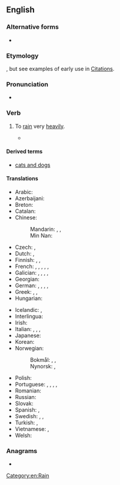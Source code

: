 ==English==

===Alternative forms===
* {{alter|en|rain dogs and cats||rare}}

===Etymology===
{{unk|en}}, but see examples of early use in [[:Citations:rain cats and dogs#Etymology|Citations]].

===Pronunciation===
* {{audio|en|En-au-rain cats and dogs.ogg|Audio (AU)}}

===Verb===
{{en-verb|head=[[rain]] [[cats and dogs]]|*}}

# {{lb|en|idiomatic|impersonal}} To [[rain]] very [[heavily]].
#: {{syn|en|bucket|bucket down|chuck it down|come down cats and dogs|rain buckets|rain pitchforks|pelt|piss down|q8=vulgar|piss it down|q9=vulgar|pour|pour cats and dogs|storm cats and dogs|stream|teem|}}
#* {{seeCites|en}}

====Derived terms====
* [[cats and dogs]]

====Translations====
{{trans-top|to rain very heavily}}
* Arabic: {{t|ar|أَمْطَرَ بِغَزَارَة|tr=ʾamṭara bi-ḡazāra}}
* Azerbaijani: {{t|az|tut ucundan, göyə çıx}}
* Breton: {{t|br|Gwelet a ran da gazh er jardin}}
* Catalan: {{t+|ca|ploure a bots i barrals}}
* Chinese:
*: Mandarin: {{t+|cmn|傾盆大雨|sc=Hani}}, {{t+|cmn|倾盆大雨|tr=qīngpéndàyǔ|sc=Hani}}, {{t+|cmn|暴雨如注|tr=bàoyǔrúzhù}}
*: Min Nan: {{t+|nan|㴙㴙落|tr=tsa̍p-tsa̍p-lo̍h}}
* Czech: {{t+|cs|lít jako z konve}}, {{t|cs|padat trakaře}}
* Dutch: {{t+|nl|pijpenstelen regenen}}, {{t|nl|regenen dat het giet}}
* Finnish: {{t|fi|sataa kaatamalla}}, {{t|fi|sataa äkäisiä ämmiä äkeet selässä}}, {{t|fi|sataa kuin saavista kaataen}}
* French: {{t+|fr|pleuvoir des cordes}}, {{t+|fr|pleuvoir à verse}}, {{t+|fr|pleuvoir des hallebardes}}, {{t+|fr|pleuvoir comme vache qui pisse}}, {{qualifier|Québec}} {{t+|fr|pleuvoir à boire debout}}, {{qualifier|Belgium}} {{t+|fr|dracher}}
* Galician: {{t|gl|arroiar}}, {{t|gl|diluviar}}, {{t|gl|chover a chuzos}}, {{t+|gl|chover a cachón}}, {{t|gl|chover a Deus dar auga}}
* Georgian: {{t|ka|კოკისპირული წვიმა}}
* German: {{t+|de|Bindfäden regnen}}, {{t+|de|in Strömen regnen}}, {{t|de|aus allen Kannen gießen}}, {{t|de|aus allen Kannen schütten}}, {{t|de|es schüttet wie aus Eimern}}
* Greek: {{t|el|βρέχει με το τουλούμι}}, {{t|el|ρίχνει καρεκλοπόδαρα}}, {{t|el|ρίχνει καντάρια}}
* Hungarian: {{t|hu|zuhog, mintha dézsából öntenék}}
{{trans-mid}}
* Icelandic: {{t|is|vera mígandi rigning}}, {{t|is|rigna eldi og brennisteini}}
* Interlingua: {{t-check|ia|[[pluver]] [[torrentialmente]]}} {{attention|ia|2=was "[[pluver]] [[torrentialmente]]" - assumed sum-of-parts; if an idiom, remove the wikilinks to the individual words. see [[User:Kephir/gadgets/xte#Translation_fixing]]}}
* Irish: {{t|ga|sceana gréasaí a chur}}
* Italian: {{t|it|piovere a catinelle}}, {{t+|it|diluviare}}, {{t+|it|scrosciare}}, {{t|it|piovere come Dio la manda}}
* Japanese: {{t|ja|土砂降りになる|tr=どしゃぶりになる, doshaburi ni naru}}
* Korean: {{t|ko|비가 억수같이 쏟아진다|tr=bi-ga eoksu-gachi ssodajinda}}
* Norwegian:
*: Bokmål: {{t+|nb|høljeregne}}, {{t+|nb|høljregne}}, {{t|nb|regne sinte kjerringer|lit=rain mad hags}}
*: Nynorsk: {{t|nn|høljeregne}}, {{t|nn|ausregne}}
* Polish: {{t+|pl|lać jak z cebra}}
* Portuguese: {{t|pt|o céu vir abaixo}}, {{t+|pt|chover a cântaros}} {{qualifier|Portugal}}, {{t|pt|chover a potes}} {{qualifier|Portugal}}, {{t|pt|[[cair]] [[um]] [[toró]]}} {{qualifier|Brazil}}, {{t|pt|chover canivetes}} {{qualifier|Brazil}}
* Romanian: {{t|ro|plouă cu găleata}}
* Russian: {{t|ru|лить как из ведра́}}
* Slovak: {{t|sk|liať ako z krhly}}
* Spanish: {{t+|es|llover a cántaros}}, {{t+|es|llover a mares}}
* Swedish: {{t+|sv|ösregna}}, {{t+|sv|spöregna}}, {{t+|sv|stå som spön i backen}}
* Turkish: {{t|tr|bardaktan boşalırcasına yağmak}}, {{t|tr|şakır şakır  yağmur}}
* Vietnamese: {{t|vi|([[trời]]) [[mưa]] [[xối xả]]}}, {{t|vi|([[trời]]) [[mưa như trút]]}}
* Welsh: {{t+|cy|bwrw hen wragedd â ffyn}}
{{trans-bottom}}

===Anagrams===
* {{anagrams|en|a=aaacddginnorsst|rain dogs and cats}}

[[Category:en:Rain]]